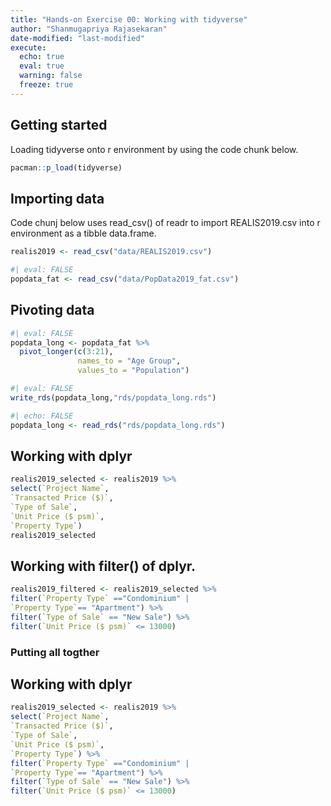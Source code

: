 ```yaml
---
title: "Hands-on Exercise 00: Working with tidyverse"
author: "Shanmugapriya Rajasekaran"
date-modified: "last-modified"
execute:
  echo: true
  eval: true
  warning: false
  freeze: true
---
```


## Getting started

Loading tidyverse onto r environment by using the code chunk below.

```r
pacman::p_load(tidyverse)
```

## Importing data

Code chunj below uses read_csv() of readr to import REALIS2019.csv into r environment as a tibble data.frame.

```r
realis2019 <- read_csv("data/REALIS2019.csv")
```

```r
#| eval: FALSE
popdata_fat <- read_csv("data/PopData2019_fat.csv")
```

## Pivoting data

```r
#| eval: FALSE
popdata_long <- popdata_fat %>%
  pivot_longer(c(3:21),
               names_to = "Age Group",
               values_to = "Population")
```

```r
#| eval: FALSE
write_rds(popdata_long,"rds/popdata_long.rds")
```

```r
#| echo: FALSE
popdata_long <- read_rds("rds/popdata_long.rds")
```

## Working with dplyr

```r
realis2019_selected <- realis2019 %>%
select(`Project Name`,
`Transacted Price ($)`,
`Type of Sale`,
`Unit Price ($ psm)`,
`Property Type`)
realis2019_selected
```

## Working with filter() of dplyr.

```r
realis2019_filtered <- realis2019_selected %>%
filter(`Property Type` =="Condominium" |
`Property Type`== "Apartment") %>%
filter(`Type of Sale` == "New Sale") %>%
filter(`Unit Price ($ psm)` <= 13000)
```

### Putting all togther

## Working with dplyr

```r
realis2019_selected <- realis2019 %>%
select(`Project Name`,
`Transacted Price ($)`,
`Type of Sale`,
`Unit Price ($ psm)`,
`Property Type`) %>% 
filter(`Property Type` =="Condominium" |
`Property Type`== "Apartment") %>%
filter(`Type of Sale` == "New Sale") %>%
filter(`Unit Price ($ psm)` <= 13000)
```
